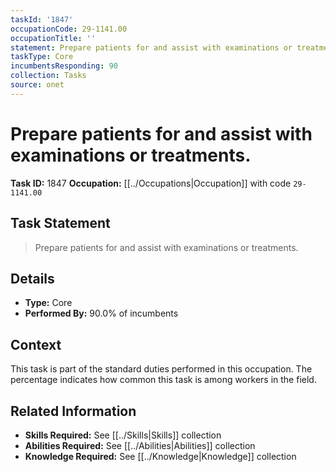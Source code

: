 ```yaml
---
taskId: '1847'
occupationCode: 29-1141.00
occupationTitle: ''
statement: Prepare patients for and assist with examinations or treatments.
taskType: Core
incumbentsResponding: 90
collection: Tasks
source: onet
---
```

# Prepare patients for and assist with examinations or treatments.

**Task ID:** 1847
**Occupation:** [[../Occupations|Occupation]] with code `29-1141.00`

## Task Statement

> Prepare patients for and assist with examinations or treatments.

## Details

- **Type:** Core
- **Performed By:** 90.0% of incumbents

## Context

This task is part of the standard duties performed in this occupation. The percentage indicates how common this task is among workers in the field.

## Related Information

- **Skills Required:** See [[../Skills|Skills]] collection
- **Abilities Required:** See [[../Abilities|Abilities]] collection
- **Knowledge Required:** See [[../Knowledge|Knowledge]] collection
